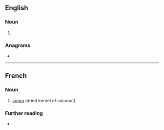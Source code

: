==English==

===Noun===
{{en-noun|~}}

# {{archaic form of|copra|lang=en}}

===Anagrams===
* {{anagrams|en|a=achopr|Chopra|car hop|car-hop|carhop|paroch}}

----

==French==
{{wikipedia|lang=fr}}

===Noun===
{{fr-noun|m}}

# [[copra]] (dried kernel of coconut)

===Further reading===
* {{R:TLFi}}